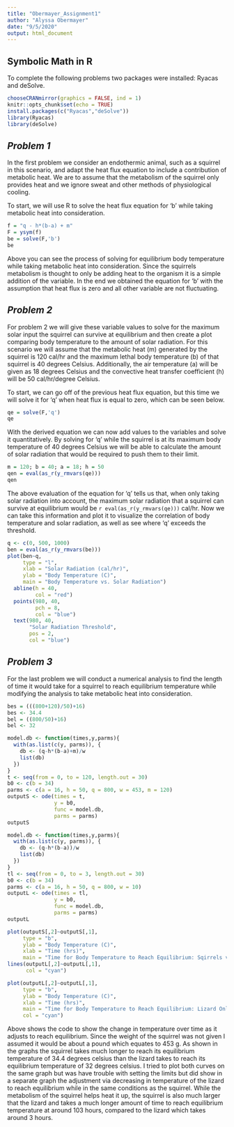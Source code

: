 ```yaml
---
title: "Obermayer_Assignment1"
author: "Alyssa Obermayer"
date: "9/5/2020"
output: html_document
---
```


## **Symbolic Math in R**

To complete the following problems two packages were installed: Ryacas and deSolve.

```r
chooseCRANmirror(graphics = FALSE, ind = 1)
knitr::opts_chunk$set(echo = TRUE)
install.packages(c("Ryacas","deSolve"))
library(Ryacas)
library(deSolve)
```

## *Problem 1*

In the first problem we consider an endothermic animal, such as a squirrel in 
this scenario, and adapt the heat flux equation to include a contribution of 
metabolic heat. We are to assume that the metabolism of the squirrel only
provides heat and we ignore sweat and other methods of physiological cooling.

To start, we will use R to solve the heat flux equation for 'b' while taking
metabolic heat into consideration.

```r
f = "q - h*(b-a) + m"
F = ysym(f)
be = solve(F,'b')
be
```

Above you can see the process of solving for equilibrium body temperature while
taking metabolic heat into consideration. Since the squirrels metabolism is
thought to only be adding heat to the organism it is a simple addition of the
variable. In the end we obtained the equation for 'b' with the assumption that
heat flux is zero and all other variable are not fluctuating.

## *Problem 2*

For problem 2 we will give these variable values to solve for the maximum solar
input the squirrel can survive at equilibrium and then create a plot comparing
body temperature to the amount of solar radiation. For this scenario we will
assume that the metabolic heat (m) generated by the squirrel is 120 cal/hr and 
the maximum lethal body temperature (b) of that squirrel is 40 degrees Celsius.
Additionally, the air temperature (a) will be given as 18 degrees Celsius and 
the convective heat transfer coefficient (h) will be 50 cal/hr/degree Celsius.

To start, we can go off of the previous heat flux equation, but this time we
will solve it for 'q' when heat flux is equal to zero, which can be seen below.

``` r
qe = solve(F,'q')
qe
```

With the derived equation we can now add values to the variables and solve it
quantitatively. By solving for 'q' while the squirrel is at its maximum body
temperature of 40 degrees Celsius we will be able to calculate the amount of 
solar radiation that would be required to push them to their limit.

``` r
m = 120; b = 40; a = 18; h = 50
qen = eval(as_r(y_rmvars(qe)))
qen
```

The above evaluation of the equation for 'q' tells us that, when only taking
solar radiation into account, the maximum solar radiation that a squirrel can
survive at equilibrium would be `r eval(as_r(y_rmvars(qe)))` cal/hr. Now we can
take this information and plot it to visualize the correlation of body
temperature and solar radiation, as well as see where 'q' exceeds the threshold.

``` r
q <- c(0, 500, 1000)
ben = eval(as_r(y_rmvars(be)))
plot(ben~q, 
     type = "l", 
     xlab = "Solar Radiation (cal/hr)", 
     ylab = "Body Temperature (C)", 
     main = "Body Temperature vs. Solar Radiation")
  abline(h = 40, 
         col = "red")
  points(980, 40, 
         pch = 8, 
         col = "blue")
  text(980, 40,
       "Solar Radiation Threshold",
       pos = 2,
       col = "blue")
```

## *Problem 3*

For the last problem we will conduct a numerical analysis to find the length of
time it would take for a squirrel to reach equilibrium temperature while 
modifying the analysis to take metabolic heat into consideration.

```r
bes = (((800+120)/50)+16)
bes <- 34.4
bel = ((800/50)+16)
bel <- 32

model.db <- function(times,y,parms){
  with(as.list(c(y, parms)), {
    db <- (q-h*(b-a)+m)/w
    list(db)
  })
}
t <- seq(from = 0, to = 120, length.out = 30)
b0 <- c(b = 34)
parms <- c(a = 16, h = 50, q = 800, w = 453, m = 120)
outputS <- ode(times = t,
               y = b0,
               func = model.db,
               parms = parms)
outputS

model.db <- function(times,y,parms){
  with(as.list(c(y, parms)), {
    db <- (q-h*(b-a))/w
    list(db)
  })
}
tl <- seq(from = 0, to = 3, length.out = 30)
b0 <- c(b = 34)
parms <- c(a = 16, h = 50, q = 800, w = 10)
outputL <- ode(times = tl,
               y = b0,
               func = model.db,
               parms = parms)
outputL

plot(outputS[,2]~outputS[,1], 
     type = "b", 
     ylab = "Body Temperature (C)", 
     xlab = "Time (hrs)",
     main = "Time for Body Temperature to Reach Equilibrium: Sqirrels vs Lizards")
lines(outputL[,2]~outputL[,1],
      col = "cyan")

plot(outputL[,2]~outputL[,1], 
     type = "b", 
     ylab = "Body Temperature (C)", 
     xlab = "Time (hrs)", 
     main = "Time for Body Temperature to Reach Equilibrium: Lizard Only",
     col = "cyan")

```

Above shows the code to show the change in temperature over time as it adjusts 
to reach equilibrium. Since the weight of the squirrel was not given I assumed 
it would be about a pound which equates to 453 g. As shown in the graphs the 
squirrel takes much longer to reach its equilibrium temperature of 34.4 degrees
celsius than the lizard takes to reach its equilibrium temperature of 32 degrees
celsius. I tried to plot both curves on the same graph but was have trouble with
setting the limits but did show in a separate graph the adjustment via decreasing
in temperature of the lizard to reach equilibrium while in the same conditions
as the squirrel. While the metabolism of the squirrel helps heat it up,
the squirrel is also much larger that the lizard and takes a much longer amount
of time to reach equilibrium temperature at around 103 hours, compared to the
lizard which takes around 3 hours.